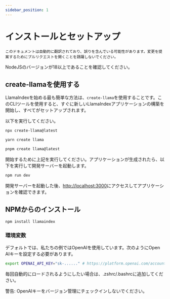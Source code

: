 ```yaml
---
sidebar_position: 1
---
```


# インストールとセットアップ

`このドキュメントは自動的に翻訳されており、誤りを含んでいる可能性があります。変更を提案するためにプルリクエストを開くことを躊躇しないでください。`

NodeJSのバージョンが18以上であることを確認してください。

## create-llamaを使用する

LlamaIndexを始める最も簡単な方法は、`create-llama`を使用することです。このCLIツールを使用すると、すぐに新しいLlamaIndexアプリケーションの構築を開始し、すべてがセットアップされます。

以下を実行してください。

<Tabs>
<TabItem value="1" label="npm" default>

```bash
npx create-llama@latest
```

</TabItem>
<TabItem value="2" label="Yarn">

```bash
yarn create llama
```

</TabItem>
<TabItem value="3" label="pnpm">

```bash
pnpm create llama@latest
```

</TabItem>
</Tabs>

開始するために上記を実行してください。アプリケーションが生成されたら、以下を実行して開発サーバーを起動します。

```bash npm2yarn
npm run dev
```

開発サーバーを起動した後、[http://localhost:3000](http://localhost:3000)にアクセスしてアプリケーションを確認できます。

## NPMからのインストール

```bash npm2yarn
npm install llamaindex
```

### 環境変数

デフォルトでは、私たちの例ではOpenAIを使用しています。次のようにOpen AIキーを設定する必要があります。

```bash
export OPENAI_API_KEY="sk-......" # https://platform.openai.com/account/api-keysから取得したキーに置き換えてください
```

毎回自動的にロードされるようにしたい場合は、.zshrc/.bashrcに追加してください。

警告: OpenAIキーをバージョン管理にチェックインしないでください。
